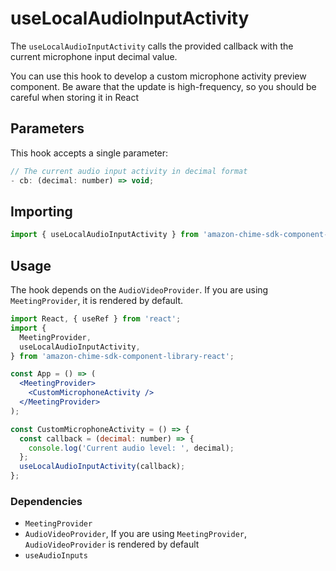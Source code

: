 <Meta title="SDK Hooks/useLocalAudioInputActivity" />

# useLocalAudioInputActivity

The `useLocalAudioInputActivity` calls the provided callback with the current microphone input decimal value.

You can use this hook to develop a custom microphone activity preview component. Be aware that the update is high-frequency, so you should be careful when storing it in React

## Parameters

This hook accepts a single parameter:

```javascript
// The current audio input activity in decimal format
- cb: (decimal: number) => void;
```

## Importing

```javascript
import { useLocalAudioInputActivity } from 'amazon-chime-sdk-component-library-react';
```

## Usage

The hook depends on the `AudioVideoProvider`. If you are using `MeetingProvider`, it is rendered by default.

```jsx
import React, { useRef } from 'react';
import {
  MeetingProvider,
  useLocalAudioInputActivity,
} from 'amazon-chime-sdk-component-library-react';

const App = () => (
  <MeetingProvider>
    <CustomMicrophoneActivity />
  </MeetingProvider>
);

const CustomMicrophoneActivity = () => {
  const callback = (decimal: number) => {
    console.log('Current audio level: ', decimal);
  };
  useLocalAudioInputActivity(callback);
};
```

### Dependencies

- `MeetingProvider`
- `AudioVideoProvider`, If you are using `MeetingProvider`, `AudioVideoProvider` is rendered by default
- `useAudioInputs`
